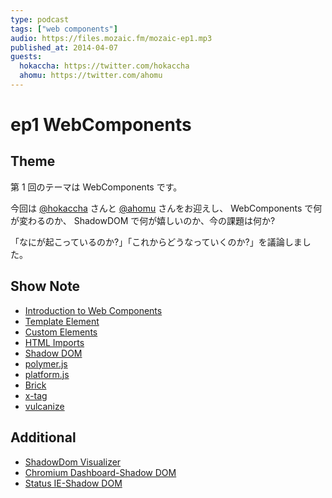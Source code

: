 ```yaml
---
type: podcast
tags: ["web components"]
audio: https://files.mozaic.fm/mozaic-ep1.mp3
published_at: 2014-04-07
guests:
  hokaccha: https://twitter.com/hokaccha
  ahomu: https://twitter.com/ahomu
---
```


# ep1 WebComponents

## Theme

第 1 回のテーマは WebComponents です。

今回は [@hokaccha](https://twitter.com/hokaccha) さんと [@ahomu](https://twitter.com/ahomu) さんをお迎えし、 WebComponents で何が変わるのか、 ShadowDOM で何が嬉しいのか、今の課題は何か?

「なにが起こっているのか?」「これからどうなっていくのか?」を議論しました。

## Show Note

- [Introduction to Web Components](http://w3c.github.io/webcomponents/explainer/)
- [Template Element](http://www.whatwg.org/specs/web-apps/current-work/multipage/scripting-1.html%23the-template-element)
- [Custom Elements](http://w3c.github.io/webcomponents/spec/custom/index.html)
- [HTML Imports](http://w3c.github.io/webcomponents/spec/imports/index.html)
- [Shadow DOM](http://w3c.github.io/webcomponents/spec/shadow/index.html)
- [polymer.js](http://www.polymer-project.org/)
- [platform.js](https://github.com/polymer/platform)
- [Brick](http://mozilla.github.io/brick/index.html)
- [x-tag](http://x-tags.org)
- [vulcanize](https://github.com/Polymer/vulcanize)

## Additional

- [ShadowDom Visualizer](http://html5-demos.appspot.com/shadowdom-visualizer)
- [Chromium Dashboard-Shadow DOM](http://www.chromestatus.com/features/4507242028072960)
- [Status IE-Shadow DOM](http://status.modern.ie/shadowdomunprefixed)
